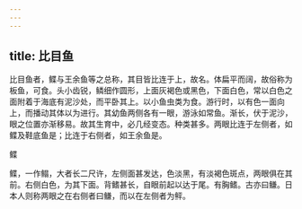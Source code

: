 ```yaml
---
---
---
```

title: 比目鱼
---



比目鱼者，鲽与王余鱼等之总称，其目皆比连于上，故名。体扁平而阔，故俗称为板鱼，可食。头小齿锐，鳞细作圆形，上面灰褐色或黑色，下面白色，常以白色之面附着于海底有泥沙处，而平卧其上。以小鱼虫类为食。游行时，以有色一面向上，而播动其体以为进行。其幼鱼两侧各有一眼，游泳如常鱼。渐长，伏于泥沙，眼之位置亦渐移易。故其生育中，必几经变态。种类甚多。两眼比连于左侧者，如鲽及鞋底鱼是；比连于右侧者，如王余鱼是。

鲽

鲽，一作鳎，大者长二尺许，左侧面甚发达，色淡黑，有淡褐色斑点，两眼俱在其前。右侧白色，为其下面。背鳍甚长，自眼前起以达于尾。有胸鳍。古亦曰鳒。日本人则称两眼之在右侧者曰鳒，而以在左侧者为鲆。